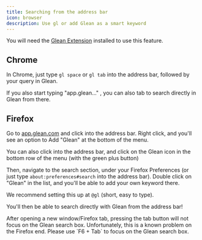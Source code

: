 ```yaml
---
title: Searching from the address bar
icon: browser
description: Use gl or add Glean as a smart keyword
---
```


You will need the [Glean Extension](/user-guide/apps/installing-the-browser-extension) installed to use this feature.

## Chrome

In Chrome, just type `gl space` or `gl tab` into the address bar, followed by your query in Glean.

If you also start typing "app.glean..." , you can also tab to search directly in Glean from there.



## Firefox

Go to [app.glean.com](https://app.glean.com) and click into the address bar. Right click, and you'll see an option to Add "Glean" at the bottom of the menu.

You can also click into the address bar, and click on the Glean icon in the bottom row of the menu (with the green plus button)
 
Then, navigate to the search section, under your Firefox Preferences (or just type `about:preferences#search` into the address bar). Double click on "Glean" in the list, and you'll be able to add your own keyword there.

We recommend setting this up at `@gl` (short, easy to type).


You'll then be able to search directly with Glean from the address bar!

<Note>
After opening a new window/Firefox tab, pressing the tab button will not focus on the Glean search box. Unfortunately, this is a known problem on the Firefox end. Please use `F6 + Tab` to focus on the Glean search box.
</Note>